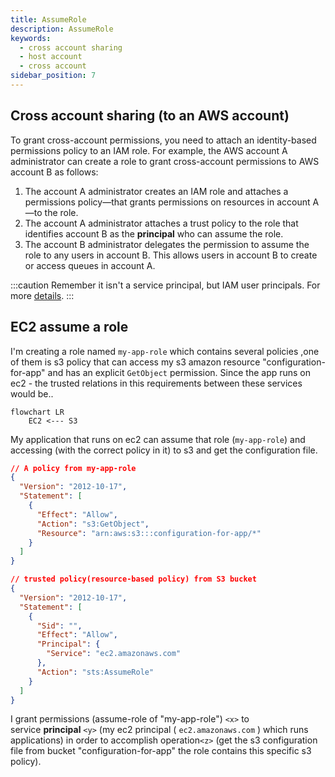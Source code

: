 ```yaml
---
title: AssumeRole
description: AssumeRole
keywords:
  - cross account sharing
  - host account
  - cross account
sidebar_position: 7
---
```


## Cross account sharing (to an AWS account)

To grant cross-account permissions, you need to attach an identity-based permissions policy to an IAM role. For example, the AWS account A administrator can create a role to grant cross-account permissions to AWS account B as follows:

1. The account A administrator creates an IAM role and attaches a permissions policy—that grants permissions on resources in account A—to the role.
2. The account A administrator attaches a trust policy to the role that identifies account B as the **principal** who can assume the role.
3. The account B administrator delegates the permission to assume the role to any users in account B. This allows users in account B to create or access queues in account A.

:::caution
Remember it isn't a service principal, but IAM user principals. For more [details](https://docs.aws.amazon.com/IAM/latest/UserGuide/reference_policies_elements_principal.html).
:::


## EC2 assume a role

I'm creating a role named `my-app-role` which contains several policies ,one of them is s3 policy that can access my s3 amazon resource "configuration-for-app" and has an explicit `GetObject` permission. Since the app runs on ec2 - the trusted relations in this requirements between these services would be..

```mermaid
flowchart LR
    EC2 <--- S3
```

My application that runs on ec2 can assume that role (`my-app-role`) and accessing (with the correct policy in it) to s3 and get the configuration file.

```json
// A policy from my-app-role
{
  "Version": "2012-10-17",
  "Statement": [
    {
      "Effect": "Allow",
      "Action": "s3:GetObject",
      "Resource": "arn:aws:s3:::configuration-for-app/*"
    }
  ]
}
```

```json
// trusted policy(resource-based policy) from S3 bucket
{
  "Version": "2012-10-17",
  "Statement": [
    {
      "Sid": "",
      "Effect": "Allow",
      "Principal": {
        "Service": "ec2.amazonaws.com"
      },
      "Action": "sts:AssumeRole"
    }
  ]
}
```
I grant permissions (assume-role of "my-app-role") `<x>` to service **principal** `<y>` (my ec2 principal ( `ec2.amazonaws.com` ) which runs applications) in order to accomplish operation`<z>` (get the s3 configuration file from bucket "configuration-for-app" the role contains this specific s3 policy).
